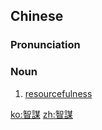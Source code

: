 {{also|智谋}}
==Chinese==
{{zh-forms|s=智谋}}

===Pronunciation===
{{zh-pron
|m=zhìmóu
|c=zi3 mau4
|mn=qz:tì-biô/tw,xm,zz:tì-bô͘
|cat=v
}}

===Noun===
{{zh-noun}}

# [[resourcefulness]]

[[ko:智謀]]
[[zh:智謀]]